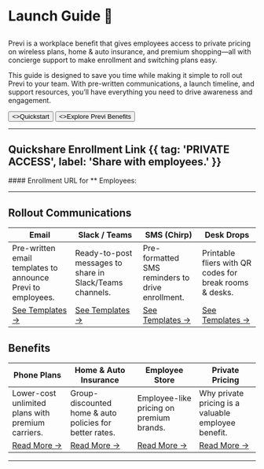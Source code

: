 
<HeroPattern />

#  Launch Guide 🚀
## <CompanyName />
Previ is a workplace benefit that gives employees access to private pricing on wireless plans, home & auto insurance, and premium shopping—all with concierge support to make enrollment and switching plans easy.

This guide is designed to save you time while making it simple to roll out Previ to your team. With pre-written communications, a launch timeline, and support resources, you’ll have everything you need to drive awareness and engagement.

<div className="not-prose mt-6 mb-16 flex gap-3">
    <Button href="./quickstart" arrow="right">
        <>Quickstart</>
    </Button>
    <Button href="./overview" variant="outline">
        <>Explore Previ Benefits</>
    </Button>
</div>

---
## Quickshare Enrollment Link {{ tag: 'PRIVATE ACCESS', label: 'Share with employees.' }}
<Row>
    <Col>
        #### Enrollment URL for *<CompanyName />* Employees:
        <AccessCodeBox/>
    </Col>
    <Col>
        <AccessQRCode/>
    </Col>
</Row>



---
## Rollout Communications

| Email                                                       | Slack / Teams                                            | SMS (Chirp)                                       | Desk Drops                                              |
| ----------------------------------------------------------- | -------------------------------------------------------- | ------------------------------------------------- | ------------------------------------------------------- |
| Pre-written email templates to announce Previ to employees. | Ready-to-post messages to share in Slack/Teams channels. | Pre-formatted SMS reminders to drive enrollment.  | Printable fliers with QR codes for break rooms & desks. |
| [See Templates →](...)               | [See Templates →](...)      | [See Templates →](...) | [See Templates →](...)      |

## Benefits

| Phone Plans                                       | Home & Auto Insurance                                               | Employee Store                                      | Private Pricing                                              |
| ------------------------------------------------- | ------------------------------------------------------- | --------------------------------------------------- | ------------------------------------------------------------ |
| Lower-cost unlimited plans with premium carriers. | Group-discounted home & auto policies for better rates. | Employee-like pricing on premium brands.            | Why private pricing is a valuable employee benefit.          |
| [Read More →](...)  | [Read More →](...)          | [Read More →](...)| [Read More →](...) |

---

[//]: # (## Employee Store {{ tag: 'NEW', label: 'March 2025' }})

[//]: # (<VideoPlayer src="/videos/traeger_teaser.mp4" width='75%'/>)

[//]: # (---)

[//]: # ()
[//]: # (This route retrieves a code from the URL’s `<CodeParam />` parameter and displays it inline:)

[//]: # ()
[//]: # (<AccessLink><CodeParam></CodeParam> access site</AccessLink>)

[//]: # ()
[//]: # (> What does this do?)

[//]: # ()
[//]: # ()
[//]: # ()
[//]: # (The code is:)

[//]: # (<Note>)

[//]: # (<CodeParam />)

[//]: # (</Note>)

[//]: # ()
[//]: # (again the code is)

[//]: # ()
[//]: # ()
[//]: # (you can go to your link here:)

[//]: # (<AccessLink/>)

[//]: # ()
[//]: # ()
[//]: # ([Update an Attachment]&#40;.../attachments#update-an-attachment&#41;)
